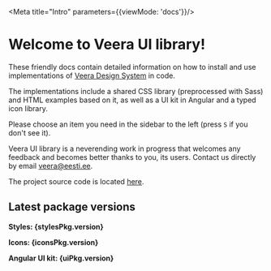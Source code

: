
<Meta title="Intro" parameters={{viewMode: 'docs'}}/>

# Welcome to Veera UI library!

These friendly docs contain detailed information on how to install and use implementations of [Veera Design System](https://veera.eesti.ee) in code.

The implementations include a shared CSS library (preprocessed with Sass) and HTML examples based on it, as well as a UI kit in Angular and a typed icon library.

Please choose an item you need in the sidebar to the left (press `S` if you don't see it).

Veera UI library is a neverending work in progress that welcomes any feedback and becomes better thanks to you, its users. Contact us directly by email [veera@eesti.ee](mailto:veera@eesti.ee).

The project source code is located [here](https://bitbucket.ria.ee/projects/SUN/repos/veera-components/browse).

## Latest package versions

<b>
  <p>Styles: {stylesPkg.version}</p>
  <p>Icons: {iconsPkg.version}</p>
  <p>Angular UI kit: {uiPkg.version}</p>
</b>
